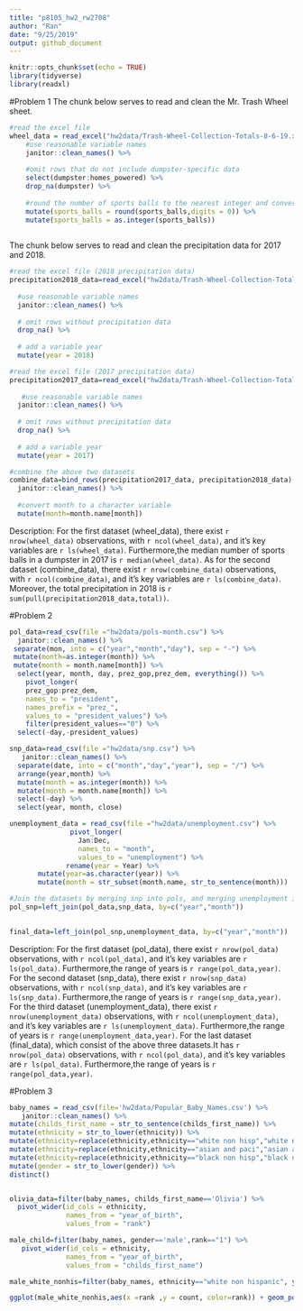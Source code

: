 ```yaml
---
title: "p8105_hw2_rw2708"
author: "Ran"
date: "9/25/2019"
output: github_document
---
```


```r
knitr::opts_chunk$set(echo = TRUE)
library(tidyverse)
library(readxl)
```

#Problem 1
The chunk below serves to read and clean the Mr. Trash Wheel sheet.
```r
#read the excel file
wheel_data = read_excel("hw2data/Trash-Wheel-Collection-Totals-8-6-19.xlsx", skip = 1, sheet = 1) %>% 
    #use reasonable variable names
    janitor::clean_names() %>%
  
    #omit rows that do not include dumpster-specific data
    select(dumpster:homes_powered) %>%
    drop_na(dumpster) %>% 
    
    #round the number of sports balls to the nearest integer and converts the result to an integer variable
    mutate(sports_balls = round(sports_balls,digits = 0)) %>% 
    mutate(sports_balls = as.integer(sports_balls))
    
```


The chunk below serves to read and clean the precipitation data for 2017 and 2018.
```r
#read the excel file (2018 precipitation data)
precipitation2018_data=read_excel("hw2data/Trash-Wheel-Collection-Totals-8-6-19.xlsx",skip = 1, sheet = 5,range ="A2:B15") %>% 
  
  #use reasonable variable names
  janitor::clean_names() %>%
  
  # omit rows without precipitation data
  drop_na() %>% 
  
  # add a variable year 
  mutate(year = 2018)

#read the excel file (2017 precipitation data)
precipitation2017_data=read_excel("hw2data/Trash-Wheel-Collection-Totals-8-6-19.xlsx",skip = 1, sheet = 6,range ="A2:B14") %>% 
  
   #use reasonable variable names
  janitor::clean_names() %>%
  
  # omit rows without precipitation data
  drop_na() %>% 
  
  # add a variable year 
  mutate(year = 2017)

#combine the above two datasets
combine_data=bind_rows(precipitation2017_data, precipitation2018_data) %>% 
  janitor::clean_names() %>%
  
  #convert month to a character variable
  mutate(month=month.name[month])

```

Description: For the first dataset (wheel_data), there exist `r nrow(wheel_data)` observations, with `r ncol(wheel_data)`, and it's key variables are `r ls(wheel_data)`. Furthermore,the median number of sports balls in a dumpster in 2017 is `r median(wheel_data)`. As for the second dataset (combine_data), there exist `r nrow(combine_data)` observations, with `r ncol(combine_data)`, and it's key variables are `r ls(combine_data)`. Moreover, the total precipitation in 2018 is `r sum(pull(precipitation2018_data,total))`.


#Problem 2
```r
pol_data=read_csv(file ="hw2data/pols-month.csv") %>% 
  janitor::clean_names() %>%
 separate(mon, into = c("year","month","day"), sep = "-") %>%
 mutate(month=as.integer(month)) %>% 
 mutate(month = month.name[month]) %>% 
  select(year, month, day, prez_gop,prez_dem, everything()) %>%
    pivot_longer(
    prez_gop:prez_dem,
    names_to = "president", 
    names_prefix = "prez_",
    values_to = "president_values") %>% 
    filter(president_values=="0") %>% 
  select(-day,-president_values)

snp_data=read_csv(file ="hw2data/snp.csv") %>%
   janitor::clean_names() %>%
  separate(date, into = c("month","day","year"), sep = "/") %>%
  arrange(year,month) %>% 
  mutate(month = as.integer(month)) %>% 
  mutate(month = month.name[month]) %>% 
  select(-day) %>% 
  select(year, month, close)

unemployment_data = read_csv(file ="hw2data/unemployment.csv") %>%
               pivot_longer(
                 Jan:Dec,
                 names_to = "month",
                 values_to = "unemployment") %>% 
              rename(year = Year) %>% 
       mutate(year=as.character(year)) %>% 
       mutate(month = str_subset(month.name, str_to_sentence(month)))

#Join the datasets by merging snp into pols, and merging unemployment into the result.
pol_snp=left_join(pol_data,snp_data, by=c("year","month"))
 

final_data=left_join(pol_snp,unemployment_data, by=c("year","month"))

```
Description: For the first dataset (pol_data), there exist `r nrow(pol_data)` observations, with `r ncol(pol_data)`, and it's key variables are `r ls(pol_data)`. Furthermore,the range of years is `r range(pol_data,year)`. For the second dataset (snp_data), there exist `r nrow(snp_data)` observations, with `r ncol(snp_data)`, and it's key variables are `r ls(snp_data)`. Furthermore,the range of years is `r range(snp_data,year)`.  For the third dataset (unemployment_data), there exist `r nrow(unemployment_data)` observations, with `r ncol(unemployment_data)`, and it's key variables are `r ls(unemployment_data)`. Furthermore,the range of years is `r range(unemployment_data,year)`.
For the last dataset (final_data), which consist of the above three datasets.It has `r nrow(pol_data)` observations, with `r ncol(pol_data)`, and it's key variables are `r ls(pol_data)`. Furthermore,the range of years is `r range(pol_data,year)`.

#Problem 3
```r
baby_names = read_csv(file='hw2data/Popular_Baby_Names.csv') %>% 
   janitor::clean_names() %>%
mutate(childs_first_name = str_to_sentence(childs_first_name)) %>% 
mutate(ethnicity = str_to_lower(ethnicity)) %>% 
mutate(ethnicity=replace(ethnicity,ethnicity=="white non hisp","white non hispanic")) %>% 
mutate(ethnicity=replace(ethnicity,ethnicity=="asian and paci","asian and pacific")) %>% 
mutate(ethnicity=replace(ethnicity,ethnicity=="black non hisp","black non hispanic")) %>% 
mutate(gender = str_to_lower(gender)) %>% 
distinct()


olivia_data=filter(baby_names, childs_first_name=='Olivia') %>% 
  pivot_wider(id_cols = ethnicity,
              names_from = "year_of_birth",
              values_from = "rank") 

male_child=filter(baby_names, gender=='male',rank=="1") %>% 
   pivot_wider(id_cols = ethnicity,
              names_from = "year_of_birth",
              values_from = "childs_first_name") 

male_white_nonhis=filter(baby_names, ethnicity=="white non hispanic", year_of_birth =="2016")

ggplot(male_white_nonhis,aes(x =rank ,y = count, color=rank)) + geom_point()


```
